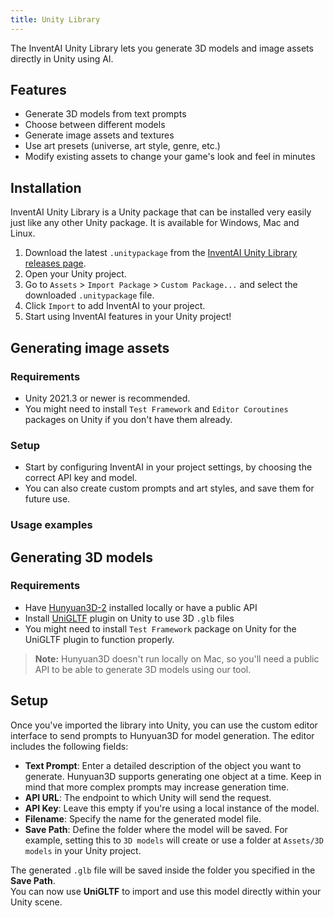 ```yaml
---
title: Unity Library
---
```


The InventAI Unity Library lets you generate 3D models and image assets directly in Unity using AI.

## Features

- Generate 3D models from text prompts
- Choose between different models
- Generate image assets and textures
- Use art presets (universe, art style, genre, etc.)
- Modify existing assets to change your game's look and feel in minutes

## Installation

InventAI Unity Library is a Unity package that can be installed very easily just like any other Unity package. It is available for Windows, Mac and Linux.

1. Download the latest `.unitypackage` from the [InventAI Unity Library releases page](https://github.com/InventaiSIL/library/releases).
2. Open your Unity project.
3. Go to `Assets` > `Import Package` > `Custom Package...` and select the downloaded `.unitypackage` file.
4. Click `Import` to add InventAI to your project.
5. Start using InventAI features in your Unity project!

## Generating image assets

### Requirements

- Unity 2021.3 or newer is recommended.
- You might need to install `Test Framework` and `Editor Coroutines` packages on Unity if you don't have them already.

### Setup

- Start by configuring InventAI in your project settings, by choosing the correct API key and model.
- You can also create custom prompts and art styles, and save them for future use.

### Usage examples

## Generating 3D models

### Requirements

- Have [Hunyuan3D-2](https://github.com/Tencent/Hunyuan3D-2) installed locally or have a public API
- Install [UniGLTF](https://github.com/ousttrue/UniGLTF/releases) plugin on Unity to use 3D `.glb` files
- You might need to install `Test Framework` package on Unity for the UniGLTF plugin to function properly.

> **Note:** Hunyuan3D doesn't run locally on Mac, so you'll need a public API to be able to generate 3D models using our tool.

## Setup

Once you've imported the library into Unity, you can use the custom editor interface to send prompts to Hunyuan3D for model generation. The editor includes the following fields:

- **Text Prompt**: Enter a detailed description of the object you want to generate. Hunyuan3D supports generating one object at a time. Keep in mind that more complex prompts may increase generation time.
- **API URL**: The endpoint to which Unity will send the request.
- **API Key**: Leave this empty if you're using a local instance of the model.
- **Filename**: Specify the name for the generated model file.
- **Save Path**: Define the folder where the model will be saved. For example, setting this to `3D models` will create or use a folder at `Assets/3D models` in your Unity project.

The generated `.glb` file will be saved inside the folder you specified in the **Save Path**.  
You can now use **UniGLTF** to import and use this model directly within your Unity scene.
